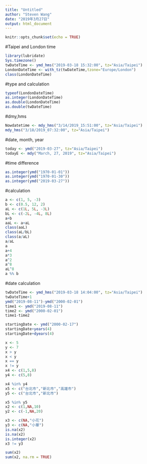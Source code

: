 ```yaml
---
title: "Untitled"
author: "Steven Wang"
date: "2019年3月27日"
output: html_document
---
```


```r
knitr::opts_chunk$set(echo = TRUE)
```
#Taipei and London time
```r
library(lubridate)
Sys.timezone()
twDateTime <- ymd_hms("2019-03-18 15:32:00", tz="Asia/Taipei")
LondonDateTime <- with_tz(twDateTime,tzone="Europe/London")
class(LondonDateTime)
```
#type and calculation
```r
typeof(LondonDateTime)
as.integer(LondonDateTime)
as.double(LondonDateTime)
as.double(twDateTime)
```
#dmy,hms
```r
Nowdatetime <- mdy_hms("3/14/2019_15:51:00", tz="Asia/Taipei")
mdy_hms("3/18/2019_07:32:00", tz="Asia/Taipei")
```
#date, month, year
```r
today <- ymd("2019-03-27", tz="Asia/Taipei")
todayE <- mdy("March, 27, 2019", tz="Asia/Taipei")
```
#time difference
```r
as.integer(ymd("1970-01-01"))
as.integer(ymd("1970-01-30"))
as.integer(ymd("2019-03-27"))
```
#calculation
```r
a <- c(1, 5, -3)
b <- c(0.5, 12, 2)
aL <- c(1L, 5L, -3L)
bL <- c(-2L, -4L, 8L)
a+b
aaL <- a+aL
class(aaL)
class(aL/bL)
class(a/aL)
a/aL
a
a+4
a*3
a^2
a^8
aL^8
a %% b
```
#date calculation
```r
twDateTime <- ymd_hms("2019-03-18 14:04:00", tz="Asia/Taipei")
twDateTime+1
ymd("2019-08-11")-ymd("2000-02-01")
time1 <- ymd("2019-08-11")
time2 <- ymd("2000-02-01")
time1-time2
```
```r
startingDate <- ymd("2000-02-17")
startingDate+years(4)
startingDate+dyears(4)
```
```r
x <- 5
y <- 7
x > y
x < y
x == y
x != y
x4 <- c(1,5,8)
y4 <- c(5,8)

x4 %in% y4
x5 <- c("台北市","新北市","高雄市")
y5 <- c("台北市","新北市")

x5 %in% y5
x2 <- c(1,NA,10)
y2 <- c(-1,NA,20)

x3 <- c(NA,"小花")
y3 <- c(NA,"小華")
is.na(x2)
is.na(x2)
is.integer(x2)
x3 != y3
```

```r
sum(x2)
sum(x2, na.rm = TRUE)
```















